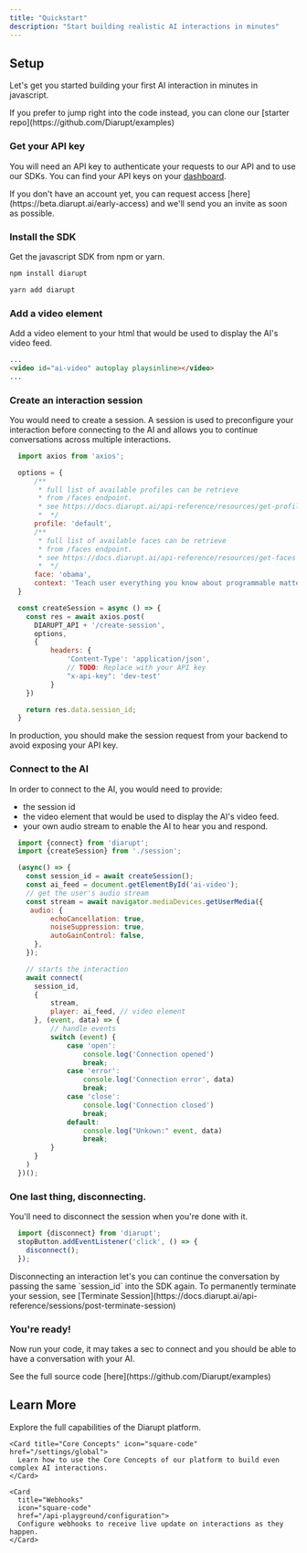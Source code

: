 ```yaml
---
title: "Quickstart"
description: "Start building realistic AI interactions in minutes"
---
```


## Setup

Let's get you started building your first AI interaction in minutes in javascript.

<Tip>  
  If you prefer to jump right into the code instead, you can clone our [starter repo](https://github.com/Diarupt/examples)
</Tip>

### Get your API key

You will need an API key to authenticate your requests to our API and to use our SDKs.
You can find your API keys on your [dashboard](https://beta.diarupt.ai/manage/api-keys).

<AccordionGroup>
  <Accordion icon="github" title="Don't have an account? Join Beta">
    If you don't have an account yet, you can request access
    [here](https://beta.diarupt.ai/early-access) and we'll send you an invite
    as soon as possible.
  </Accordion>
</AccordionGroup>

### Install the SDK

Get the javascript SDK from npm or yarn.

<CodeGroup>

```bash npm 
npm install diarupt
```

```bash yarn
yarn add diarupt
```
</CodeGroup>

### Add a video element
Add a video element to your html that would be used to display the AI's video feed.
  
```html index.html
...
<video id="ai-video" autoplay playsinline></video>
...
```

### Create an interaction session

You would need to create a session. A session is used to preconfigure your interaction before connecting to the AI and 
allows you to continue conversations across multiple interactions.

```javascript session.js
  import axios from 'axios';

  options = {
      /**
       * full list of available profiles can be retrieve 
       * from /faces endpoint.
       * see https://docs.diarupt.ai/api-reference/resources/get-profiles
       *  */
      profile: 'default',
      /**
       * full list of available faces can be retrieve 
       * from /faces endpoint.
       * see https://docs.diarupt.ai/api-reference/resources/get-faces
       *  */
      face: 'obama',
      context: 'Teach user everything you know about programmable matter',
  }

  const createSession = async () => {
    const res = await axios.post(
      DIARUPT_API + '/create-session',
      options,
      {
          headers: {
              'Content-Type': 'application/json',
              // TODO: Replace with your API key
              "x-api-key": 'dev-test'
          }
    })

    return res.data.session_id;
  }
```
<Warning>
  In production, you should make the session request from your backend to avoid exposing your API key.
</Warning>

### Connect to the AI
In order to connect to the AI, you would need to provide:
- the session id 
- the video element that would be used to display the AI's video feed.
- your own audio stream to enable the AI to hear you and respond.

```javascript index.js
  import {connect} from 'diarupt';
  import {createSession} from './session';

  (async() => {
    const session_id = await createSession();
    const ai_feed = document.getElementById('ai-video');
    // get the user's audio stream
    const stream = await navigator.mediaDevices.getUserMedia({
     audio: {
          echoCancellation: true,
          noiseSuppression: true,
          autoGainControl: false,
      },
    });

    // starts the interaction
    await connect(
      session_id,
      {
          stream,
          player: ai_feed, // video element
      }, (event, data) => {
          // handle events
          switch (event) {
              case 'open':
                  console.log('Connection opened')
                  break;
              case 'error':
                  console.log('Connection error', data)
                  break;
              case 'close':
                  console.log('Connection closed')
                  break;
              default:
                  console.log("Unkown:" event, data)
                  break;
          }
      }
    )
  })();
```

### One last thing, disconnecting.
You'll need to disconnect the session when you're done with it.
```javascript index.js
  import {disconnect} from 'diarupt';
  stopButton.addEventListener('click', () => {
    disconnect();
  });
```
<Warning>
Disconnecting an interaction let's you can continue the conversation 
by passing the same `session_id` into the SDK again. To permanently terminate your session, see [Terminate Session](https://docs.diarupt.ai/api-reference/sessions/post-terminate-session)
</Warning>

### You're ready!

Now run your code, it may takes a sec to connect and you should be able to have a conversation with your AI.

<Info>  
  See the full source code [here](https://github.com/Diarupt/examples)
</Info>

## Learn More

Explore the full capabilities of the Diarupt platform.

<CardGroup>

    <Card title="Core Concepts" icon="square-code" href="/settings/global">
      Learn how to use the Core Concepts of our platform to build even complex AI interactions.
    </Card>

    <Card
      title="Webhooks"
      icon="square-code"
      href="/api-playground/configuration">
      Configure webhooks to receive live update on interactions as they happen.
    </Card>
</CardGroup>
